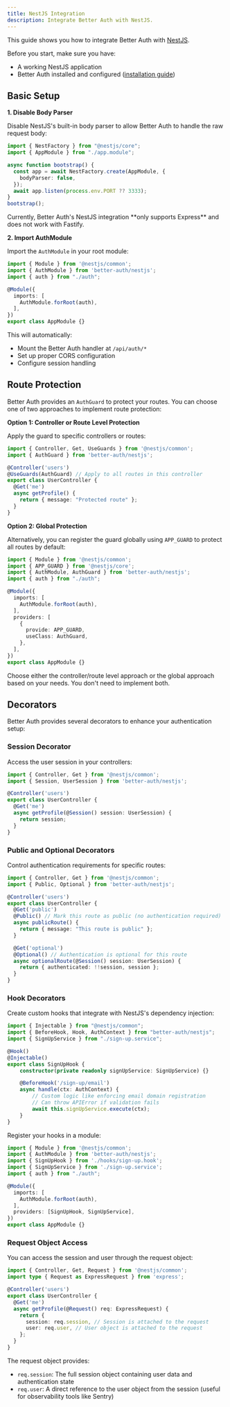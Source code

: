 ```yaml
---
title: NestJS Integration
description: Integrate Better Auth with NestJS.
---
```


This guide shows you how to integrate Better Auth with [NestJS](https://nestjs.com/).

Before you start, make sure you have:
- A working NestJS application
- Better Auth installed and configured ([installation guide](/docs/installation))

## Basic Setup

**1. Disable Body Parser**

Disable NestJS's built-in body parser to allow Better Auth to handle the raw request body:

```ts title="main.ts"
import { NestFactory } from "@nestjs/core";
import { AppModule } from "./app.module";

async function bootstrap() {
  const app = await NestFactory.create(AppModule, {
    bodyParser: false,
  });
  await app.listen(process.env.PORT ?? 3333);
}
bootstrap();
```

<Callout type="warn">
Currently, Better Auth's NestJS integration **only supports Express** and does not work with Fastify.
</Callout>

**2. Import AuthModule**

Import the `AuthModule` in your root module:

```ts title="app.module.ts"
import { Module } from '@nestjs/common';
import { AuthModule } from 'better-auth/nestjs';
import { auth } from "./auth";

@Module({
  imports: [
    AuthModule.forRoot(auth),
  ],
})
export class AppModule {}
```

This will automatically:
- Mount the Better Auth handler at `/api/auth/*`
- Set up proper CORS configuration
- Configure session handling

## Route Protection

Better Auth provides an `AuthGuard` to protect your routes. You can choose one of two approaches to implement route protection:

**Option 1: Controller or Route Level Protection**

Apply the guard to specific controllers or routes:

```ts title="app.controller.ts"
import { Controller, Get, UseGuards } from '@nestjs/common';
import { AuthGuard } from 'better-auth/nestjs';

@Controller('users')
@UseGuards(AuthGuard) // Apply to all routes in this controller
export class UserController {
  @Get('me')
  async getProfile() {
    return { message: "Protected route" };
  }
}
```

**Option 2: Global Protection**

Alternatively, you can register the guard globally using `APP_GUARD` to protect all routes by default:

```ts title="app.module.ts"
import { Module } from '@nestjs/common';
import { APP_GUARD } from '@nestjs/core';
import { AuthModule, AuthGuard } from 'better-auth/nestjs';
import { auth } from "./auth";

@Module({
  imports: [
    AuthModule.forRoot(auth),
  ],
  providers: [
    {
      provide: APP_GUARD,
      useClass: AuthGuard,
    },
  ],
})
export class AppModule {}
```

<Callout type="info">
Choose either the controller/route level approach or the global approach based on your needs. You don't need to implement both.
</Callout>

## Decorators

Better Auth provides several decorators to enhance your authentication setup:

### Session Decorator

Access the user session in your controllers:

```ts title="user.controller.ts"
import { Controller, Get } from '@nestjs/common';
import { Session, UserSession } from 'better-auth/nestjs';

@Controller('users')
export class UserController {
  @Get('me')
  async getProfile(@Session() session: UserSession) {
    return session;
  }
}
```

### Public and Optional Decorators

Control authentication requirements for specific routes:

```ts title="app.controller.ts"
import { Controller, Get } from '@nestjs/common';
import { Public, Optional } from 'better-auth/nestjs';

@Controller('users')
export class UserController {
  @Get('public')
  @Public() // Mark this route as public (no authentication required)
  async publicRoute() {
    return { message: "This route is public" };
  }

  @Get('optional')
  @Optional() // Authentication is optional for this route
  async optionalRoute(@Session() session: UserSession) {
    return { authenticated: !!session, session };
  }
}
```

### Hook Decorators

Create custom hooks that integrate with NestJS's dependency injection:

```ts title="hooks/sign-up.hook.ts"
import { Injectable } from "@nestjs/common";
import { BeforeHook, Hook, AuthContext } from "better-auth/nestjs";
import { SignUpService } from "./sign-up.service";

@Hook()
@Injectable()
export class SignUpHook {
    constructor(private readonly signUpService: SignUpService) {}

    @BeforeHook('/sign-up/email')
    async handle(ctx: AuthContext) {
        // Custom logic like enforcing email domain registration
        // Can throw APIError if validation fails
        await this.signUpService.execute(ctx);
    }
}
```

Register your hooks in a module:

```ts title="app.module.ts"
import { Module } from '@nestjs/common';
import { AuthModule } from 'better-auth/nestjs';
import { SignUpHook } from './hooks/sign-up.hook';
import { SignUpService } from './sign-up.service';
import { auth } from "./auth";

@Module({
  imports: [
    AuthModule.forRoot(auth),
  ],
  providers: [SignUpHook, SignUpService],
})
export class AppModule {}
```

### Request Object Access

You can access the session and user through the request object:

```ts
import { Controller, Get, Request } from '@nestjs/common';
import type { Request as ExpressRequest } from 'express';

@Controller('users')
export class UserController {
  @Get('me')
  async getProfile(@Request() req: ExpressRequest) {
    return {
      session: req.session, // Session is attached to the request
      user: req.user, // User object is attached to the request
    };
  }
}
```

The request object provides:
- `req.session`: The full session object containing user data and authentication state
- `req.user`: A direct reference to the user object from the session (useful for observability tools like Sentry)
